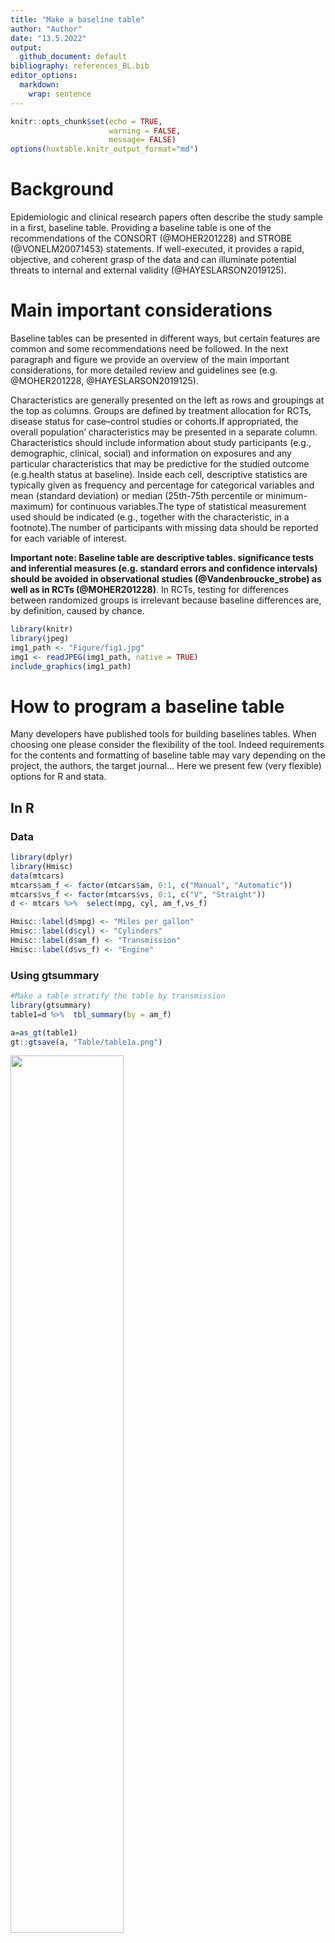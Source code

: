 ```yaml
---
title: "Make a baseline table"
author: "Author"
date: "13.5.2022"
output:
  github_document: default
bibliography: references_BL.bib
editor_options: 
  markdown: 
    wrap: sentence
---
```


```r
knitr::opts_chunk$set(echo = TRUE, 
                      warning = FALSE,
                      message= FALSE)
options(huxtable.knitr_output_format="md")
```

# Background

Epidemiologic and clinical research papers often describe the study sample in a first, baseline table.
Providing a baseline table is one of the recommendations of the CONSORT (@MOHER201228) and STROBE (@VONELM20071453) statements. If well-executed, it provides a rapid, objective, and coherent grasp of the data and can illuminate potential threats to internal and external validity (@HAYESLARSON2019125).



# Main important considerations

Baseline tables can be presented in different ways, but certain features are common and some recommendations need be followed. In the next paragraph and figure we provide an overview of the main important considerations, for more detailed review and guidelines see (e.g. @MOHER201228, @HAYESLARSON2019125).

Characteristics are generally presented on the left as rows and groupings at the top as columns.
Groups are defined by treatment allocation for RCTs, disease status for case--control studies or cohorts.If appropriated, the overall population' characteristics may be presented in a separate column.
Characteristics should include information about study participants (e.g., demographic, clinical, social) and information on exposures and any particular characteristics that may be predictive for the studied outcome  (e.g.health status at baseline).
Inside each cell, descriptive statistics are typically given as frequency and percentage for categorical variables and mean (standard deviation) or median (25th-75th percentile or minimum-maximum) for continuous variables.The type of statistical measurement used should be indicated (e.g., together with the characteristic, in a footnote).The number of participants with missing data should be reported for each variable of interest.

**Important note: Baseline table are descriptive tables. significance tests and inferential measures (e.g. standard errors and confidence intervals) should be avoided in observational studies (@Vandenbroucke_strobe) as well as in RCTs (@MOHER201228)**. In RCTs, testing for differences between randomized groups is irrelevant because baseline differences are, by definition, caused by chance.


```r
library(knitr)
library(jpeg)
img1_path <- "Figure/fig1.jpg"
img1 <- readJPEG(img1_path, native = TRUE)
include_graphics(img1_path)
```

# How to program a baseline table

Many developers have published tools for building baselines tables.
When choosing one please consider the flexibility of the tool.
Indeed requirements for the contents and formatting of baseline table may vary depending on the project, the authors, the target journal... Here we present few (very flexible) options for R and stata.

## In R

### Data

```r
library(dplyr)
library(Hmisc)
data(mtcars)
mtcars$am_f <- factor(mtcars$am, 0:1, c("Manual", "Automatic")) 
mtcars$vs_f <- factor(mtcars$vs, 0:1, c("V", "Straight")) 
d <- mtcars %>%  select(mpg, cyl, am_f,vs_f)

Hmisc::label(d$mpg) <- "Miles per gallon"
Hmisc::label(d$cyl) <- "Cylinders"
Hmisc::label(d$am_f) <- "Transmission"
Hmisc::label(d$vs_f) <- "Engine"

```

### Using gtsummary

```r
#Make a table stratify the table by transmission
library(gtsummary)
table1=d %>%  tbl_summary(by = am_f)
```

```r
a=as_gt(table1)
gt::gtsave(a, "Table/table1a.png")
```
<img src='Table/table1a.png' align="middle" width="60%" >

This is the basic usage; defaults options may be customized.

- Variable types are automatically detected so that appropriate descriptive statistics are calculated.
- Label attributes from the data set are automatically printed.
- Missing values are listed as "Unknown" in the table.
- Variable levels are indented and footnotes are added.

Once produced gtsummary tables can be converted to your favorite format (e.g. html/pdf/word). For more information see [here](https://www.danieldsjoberg.com/gtsummary/articles/rmarkdown.html))

```r
# declare cylinders as a continuous variable, for this variable calculate the mean and sd value, add an overall column, change the missing text
table1=d %>%
        tbl_summary(by = am_f, 
                    type = list(cyl ~ 'continuous'),
                    statistic = list(cyl ~ "{mean} ({sd})"),
                    missing_text = "Missing") %>%
        add_overall()

```

```r
a=as_gt(table1)
gt::gtsave(a, "Table/table1b.png")
```
<img src='Table/table1b.png' align="center" width="80%">






If needed groups may be compare using statistical tests. **WARNING: as stated above baseline tables are descriptive tables. Pvalues should be avoid**

```r
table1=d %>%
        tbl_summary(by = am_f, 
                    type = list(cyl ~ 'continuous'),
                    statistic = list(cyl ~ "{mean} ({sd})"),
                    missing_text = "Missing") %>%
        add_overall()%>%
        add_p()

```

```r
a=as_gt(table1)
gt::gtsave(a, "Table/table1c.png")
```
<img src='Table/table1c.png' align="center" width="90%">

As before the function detects variable type and uses an appropriate statistical test. If needed defaults may be customized.

#### Additional information

For more detailed tutorial and additional options see the very complete [vignette](https://www.danieldsjoberg.com/gtsummary/articles/tbl_summary.html) and [website](https://www.danieldsjoberg.com/gtsummary/index.html)

### Using atable

```r
library(atable)
table1=atable(d,
       target_cols = c("mpg" , "cyl" , "vs_f"),
       group_col = "am_f",
       format_to="Word")

```

or similar using the formula interface

```r
table1=atable(mpg+cyl+ vs_f ~ am_f, d,
              format_to="Word")
table1
```

```r
a=gt::gt(table1)
gt::gtsave(a, "Table/table2.png")
```
<img src='Table/table2.png' align="center" width="80%">

The table may also be splitted in strata. For example we can decide to present separately the characteristics of car with a "V" or a "Straight" engine. 



```r
table1=atable(mpg+cyl  ~ am_f|vs_f , d,
              format_to="Word")
table1
```

```r
a=gt::gt(table1)
gt::gtsave(a, "Table/table2a.png")
```
<img src='Table/table2a.png' align="center" width="80%">


As gtsummary, atable may be exported in different format (e.g. LATEX, HTML, Word) and it is intended that some parts of atable can be altered by the user. Hence the type variable,descriptive statistics, used statistical tests may defined otherwise (for more details see @Strbel2019atableCT as well as the package [vignette](https://cran.r-project.org/web/packages/atable/vignettes/atable_usage.pdf).An other informative vignette can be found by typing the foloowing command in R:

```r
vignette("modifying", package = "atable")
```

# Stata: btable

The table is constructed in a two-step approach using two functions: btable produces an unformatted, raw table, which is then formatted by btable_format to produce a final, publication-ready table.
By default, the raw table contains all summary measures, and---if there are two groups---effect measures and p-values.
Optionally, the table can be restricted to effect measures of choice and a number of alternative calculations for confidence intervals are available.

## Instalation

```r
#In order to install btable from github the github-package is required:
net install github, from("https://haghish.github.io/github/")
#You can then install the development version of btable with:
github install CTU-Bern/btable
```

## Example

```r
# load example dataset
sysuse auto2

# generate table
btable price mpg rep78 headroom, by(foreign) saving("excars") denom(nonmiss)

# format table (default formatting)
btable_format using "excars", clear
```


```r
dat <- readr::read_csv("Table/btab1.csv")
dat[is.na(dat)] <- "" # replace NAs
names(dat)[1] <- " "  # set missing var name
dat %>%
  flextable::flextable() %>%
  flextable::autofit() %>%
  flextable::save_as_image( path = "Table/btabl1.png")
```
<img src='Table/btabl1.png' align="center" width="90%">



The formatting option can be modified. For example we can decide we may want to

- present the median and lower and upper quartiles instead of the mean and standard deviation 
- remove the overall column, the effect measure, and the information column

```r
#If we want to display median [lq, up] for all the continuous variables
btable_format using "excars", clear descriptive(conti median [lq, uq]) drop(total effect info)

#If we want to display mean (sd) for the mpg variable and median [lq, up] for all the other continuous variables
btable_format using "excars", clear desc(conti median [lq, uq] mpg mean (sd)) drop(total effect info)
```

```r
dat <- readr::read_csv("Table/btab2.csv")
dat[is.na(dat)] <- "" # replace NAs
names(dat)[1] <- " "  # set missing var name
dat=dat %>%
  flextable::flextable() %>%
  flextable::autofit() %>%
  flextable::save_as_image( path = "Table/btabl2.png")
```
<img src='Table/btabl2.png' align="center" width="80%">




# References
